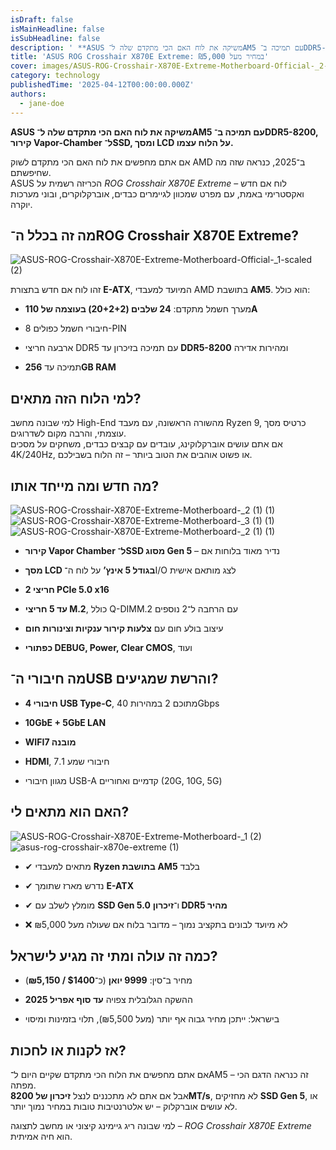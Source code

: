 ```yaml
---
isDraft: false
isMainHeadline: false
isSubHeadline: false
description: ' **ASUS משיקה את לוח האם הכי מתקדם שלה ל־AM5 עם תמיכה ב־DDR5-8200, קירור Vapor-Chamber ל־SSD, ומסך LCD על הלוח עצמו.**  אם אתם מחפשים את לוח'
title: 'ASUS ROG Crosshair X870E Extreme: במחיר מעל ₪5,000'
cover: images/ASUS-ROG-Crosshair-X870E-Extreme-Motherboard-Official-_2-1.webp
category: technology
publishedTime: '2025-04-12T00:00:00.000Z'
authors:
  - jane-doe
---
```


**ASUS משיקה את לוח האם הכי מתקדם שלה ל־AM5 עם תמיכה ב־DDR5-8200, קירור Vapor-Chamber ל־SSD, ומסך LCD על הלוח עצמו.**

אם אתם מחפשים את לוח האם הכי מתקדם לשוק AMD ב־2025, כנראה שזה מה שחיפשתם.  
ASUS הכריזה רשמית על _ROG Crosshair X870E Extreme_ – לוח אם חדש ואקסטרימי באמת, עם מפרט שמכוון לגיימרים כבדים, אוברקלוקרים, ובוני מערכות יוקרה.

## **מה זה בכלל ה־ROG Crosshair X870E Extreme?**

![ASUS-ROG-Crosshair-X870E-Extreme-Motherboard-Official-_1-scaled (2)](images/ASUS-ROG-Crosshair-X870E-Extreme-Motherboard-Official-_1-scaled-2-scaled.webp)

זהו לוח אם חדש בתצורת **E-ATX**, המיועד למעבדי AMD בתושבת **AM5**. הוא כולל:

- מערך חשמל מתקדם: **24 שלבים (20+2+2) בעוצמה של 110A**
    
- חיבורי חשמל כפולים 8-PIN
    
- ארבעה חריצי DDR5 עם תמיכה בזיכרון עד **DDR5-8200** ומהירות אדירה
    
- תמיכה עד **256GB RAM**
    

## **למי הלוח הזה מתאים?**

למי שבונה מחשב High-End מהשורה הראשונה, עם מעבד Ryzen 9, כרטיס מסך עוצמתי, והרבה מקום לשדרוגים.  
אם אתם עושים אוברקלוקינג, עובדים עם קבצים כבדים, משחקים על מסכים 4K/240Hz, או פשוט אוהבים את הטוב ביותר – זה הלוח בשבילכם.

## **מה חדש ומה מייחד אותו?**

![ASUS-ROG-Crosshair-X870E-Extreme-Motherboard-_2 (1) (1)](images/ASUS-ROG-Crosshair-X870E-Extreme-Motherboard-_2-1-1-833x900.webp) ![ASUS-ROG-Crosshair-X870E-Extreme-Motherboard-_3 (1) (1)](images/ASUS-ROG-Crosshair-X870E-Extreme-Motherboard-_3-1-1-816x900.webp) ![ASUS-ROG-Crosshair-X870E-Extreme-Motherboard-_2 (1) (1)](images/capture-decran-2025-04-14-a-113719-1.webp)

- **קירור Vapor Chamber ל־SSD מסוג Gen 5** – נדיר מאוד בלוחות אם
    
- **מסך LCD בגודל 5 אינץ’** על לוח ה־I/O לצג מותאם אישית
    
- **2 חריצי PCIe 5.0 x16**
    
- **עד 5 חריצי M.2**, כולל Q-DIMM.2 עם הרחבה ל־2 נוספים
    
- עיצוב בולע חום עם **צלעות קירור ענקיות וצינורות חום**
    
- **כפתורי DEBUG, Power, Clear CMOS**, ועוד
    

## **מה חיבורי ה־USB והרשת שמגיעים?**

- **4 חיבורי USB Type-C**, מתוכם 2 במהירות 40Gbps
    
- **10GbE + 5GbE LAN**
    
- **WIFI7 מובנה**
    
- **HDMI**, חיבורי שמע 7.1
    
- מגוון חיבורי USB-A קדמיים ואחוריים (20G, 10G, 5G)
    

## **האם הוא מתאים לי?**

![ASUS-ROG-Crosshair-X870E-Extreme-Motherboard-_1 (2)](images/ASUS-ROG-Crosshair-X870E-Extreme-Motherboard-_1-2-1153x900.webp) ![asus-rog-crosshair-x870e-extreme (1)](images/asus-rog-crosshair-x870e-extreme-1-1084x900.webp)

- ✔ מתאים למעבדי **Ryzen בתושבת AM5** בלבד
    
- ✔ נדרש מארז שתומך **E-ATX**
    
- ✔ מומלץ לשלב עם **SSD Gen 5.0** ו־**זיכרון DDR5 מהיר**
    
- ❌ לא מיועד לבונים בתקציב נמוך – מדובר בלוח אם שעולה מעל ₪5,000
    

## **כמה זה עולה ומתי זה מגיע לישראל?**

- מחיר ב־סין: **9999 יואן** (כ־**$1400 / ₪5,150**)
    
- ההשקה הגלובלית צפויה **עד סוף אפריל 2025**
    
- בישראל: ייתכן מחיר גבוה אף יותר (מעל ₪5,500), תלוי בזמינות ומיסוי
    

## **אז לקנות או לחכות?**

אם אתם מחפשים את הלוח הכי מתקדם שקיים היום ל־AM5 – זה כנראה הדגם הכי מפתה.  
אבל אם אתם לא מתכננים לנצל **זיכרון של 8200MT/s**, לא מחזיקים **SSD Gen 5**, או לא עושים אוברקלוק – יש אלטרנטיבות טובות במחיר נמוך יותר.

למי שבונה ריג גיימינג קיצוני או מחשב לתצוגה – _ROG Crosshair X870E Extreme_ הוא חיה אמיתית.
